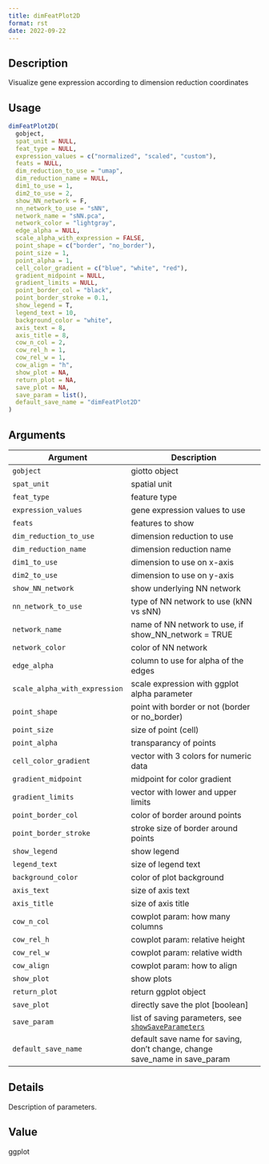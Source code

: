 ```yaml
--- 
title: dimFeatPlot2D 
format: rst 
date: 2022-09-22 
--- 
```


## Description

Visualize gene expression according to dimension reduction coordinates


## Usage

```r
dimFeatPlot2D(
  gobject,
  spat_unit = NULL,
  feat_type = NULL,
  expression_values = c("normalized", "scaled", "custom"),
  feats = NULL,
  dim_reduction_to_use = "umap",
  dim_reduction_name = NULL,
  dim1_to_use = 1,
  dim2_to_use = 2,
  show_NN_network = F,
  nn_network_to_use = "sNN",
  network_name = "sNN.pca",
  network_color = "lightgray",
  edge_alpha = NULL,
  scale_alpha_with_expression = FALSE,
  point_shape = c("border", "no_border"),
  point_size = 1,
  point_alpha = 1,
  cell_color_gradient = c("blue", "white", "red"),
  gradient_midpoint = NULL,
  gradient_limits = NULL,
  point_border_col = "black",
  point_border_stroke = 0.1,
  show_legend = T,
  legend_text = 10,
  background_color = "white",
  axis_text = 8,
  axis_title = 8,
  cow_n_col = 2,
  cow_rel_h = 1,
  cow_rel_w = 1,
  cow_align = "h",
  show_plot = NA,
  return_plot = NA,
  save_plot = NA,
  save_param = list(),
  default_save_name = "dimFeatPlot2D"
)
```


## Arguments

Argument      |Description
------------- |----------------
`gobject`     |     giotto object
`spat_unit`     |     spatial unit
`feat_type`     |     feature type
`expression_values`     |     gene expression values to use
`feats`     |     features to show
`dim_reduction_to_use`     |     dimension reduction to use
`dim_reduction_name`     |     dimension reduction name
`dim1_to_use`     |     dimension to use on x-axis
`dim2_to_use`     |     dimension to use on y-axis
`show_NN_network`     |     show underlying NN network
`nn_network_to_use`     |     type of NN network to use (kNN vs sNN)
`network_name`     |     name of NN network to use, if show_NN_network = TRUE
`network_color`     |     color of NN network
`edge_alpha`     |     column to use for alpha of the edges
`scale_alpha_with_expression`     |     scale expression with ggplot alpha parameter
`point_shape`     |     point with border or not (border or no_border)
`point_size`     |     size of point (cell)
`point_alpha`     |     transparancy of points
`cell_color_gradient`     |     vector with 3 colors for numeric data
`gradient_midpoint`     |     midpoint for color gradient
`gradient_limits`     |     vector with lower and upper limits
`point_border_col`     |     color of border around points
`point_border_stroke`     |     stroke size of border around points
`show_legend`     |     show legend
`legend_text`     |     size of legend text
`background_color`     |     color of plot background
`axis_text`     |     size of axis text
`axis_title`     |     size of axis title
`cow_n_col`     |     cowplot param: how many columns
`cow_rel_h`     |     cowplot param: relative height
`cow_rel_w`     |     cowplot param: relative width
`cow_align`     |     cowplot param: how to align
`show_plot`     |     show plots
`return_plot`     |     return ggplot object
`save_plot`     |     directly save the plot [boolean]
`save_param`     |     list of saving parameters, see [`showSaveParameters`](#showsaveparameters)
`default_save_name`     |     default save name for saving, don't change, change save_name in save_param


## Details

Description of parameters.


## Value

ggplot


